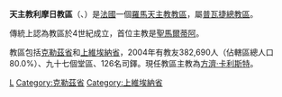 {{Infobox Roman Catholic diocese
|Roman Catholic Diocese of = 天主教利摩日教區
|Latin name of diocese =Dioecesis Lemovicensis
|image = Cathédrale Saint-Etienne à Limoges.JPG
|caption = 聖斯德望主教座堂
|location = [[法國|法國]]
|territory =克勒茲省和上維埃納省
|population =382,690
|rite = 拉丁禮
|patron =[[聖馬爾蒂阿|聖馬爾蒂阿]]
|province = 普瓦捷
|established = 3世紀
|cathedral = [[聖斯德望主教座堂_(利摩日)|聖斯德望主教座堂]]
|副主教座堂 =
|leadership = 主教
|website =[http://catholique-limoges.cef.fr/ 官方網頁]
|教宗 = 
|metropolitan = 
|ordinary =方濟·卡利斯特
|coadjutor bishop =
|emeritus = 
}}

'''天主教利摩日教區'''（{{lang-la|Dioecesis Lemovicensis}}、{{lang-fr|Diocèse de Limoges}}）是[[法國|法國]]一個[[羅馬天主教|羅馬天主教]][[教區|教區]]，屬[[天主教普瓦捷總教區|普瓦捷總教區]]。

傳統上認為教區於4世紀成立，首位主教是[[聖馬爾蒂阿|聖馬爾蒂阿]]。

教區包括[[克勒茲省|克勒茲省]]和[[上維埃納省|上維埃納省]]，2004年有教友382,690人（佔轄區總人口80.0%）、九十七個堂區、126名司鐸。現任教區主教為[[方濟·卡利斯特|方濟·卡利斯特]]。

{{法國天主教教區}}
{{Authority control}}
[[Category:法國天主教教區|L]]
[[Category:克勒茲省|Category:克勒茲省]]
[[Category:上維埃納省|Category:上維埃納省]]